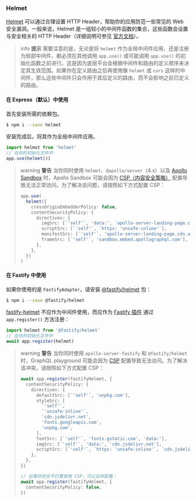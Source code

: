 ### Helmet

[Helmet](https://github.com/helmetjs/helmet) 可以通过合理设置 HTTP Header，帮助你的应用防范一些常见的 Web 安全漏洞。一般来说，Helmet 是一组较小的中间件函数的集合，这些函数会设置与安全相关的 HTTP Header（详细说明可参见 [官方文档](https://github.com/helmetjs/helmet#how-it-works)）。

> info **提示** 需要注意的是，无论是将 `helmet` 作为全局中间件应用，还是注册为局部中间件，都必须在其他调用 `app.use()` 或可能调用 `app.use()` 的初始化函数之前进行。这是因为底层平台会根据中间件和路由的定义顺序来决定其生效范围。如果你在定义路由之后再使用像 `helmet` 或 `cors` 这样的中间件，那么这些中间件只会作用于其后定义的路由，而不会影响之前已定义的路由。

#### 在 Express（默认）中使用

首先安装所需的依赖包。

```bash
$ npm i --save helmet
```

安装完成后，将其作为全局中间件应用。

```typescript
import helmet from 'helmet'
// 在你的初始化文件中
app.use(helmet())
```

> warning **警告** 当你同时使用 `helmet`、`@apollo/server`（4.x）以及 [Apollo Sandbox](https://docs.nestjs.com/graphql/quick-start#apollo-sandbox) 时，Apollo Sandbox 可能会因为 [CSP（内容安全策略）](https://developer.mozilla.org/zh-CN/docs/Web/HTTP/CSP) 配置导致无法正常访问。为了解决该问题，请按照如下方式配置 CSP：
>
> ```typescript
> app.use(
>   helmet({
>     crossOriginEmbedderPolicy: false,
>     contentSecurityPolicy: {
>       directives: {
>         imgSrc: [`'self'`, 'data:', 'apollo-server-landing-page.cdn.apollographql.com'],
>         scriptSrc: [`'self'`, `https: 'unsafe-inline'`],
>         manifestSrc: [`'self'`, 'apollo-server-landing-page.cdn.apollographql.com'],
>         frameSrc: [`'self'`, 'sandbox.embed.apollographql.com'],
>       },
>     },
>   })
> )
> ```

#### 在 Fastify 中使用

如果你使用的是 `FastifyAdapter`，请安装 [@fastify/helmet](https://github.com/fastify/fastify-helmet) 包：

```bash
$ npm i --save @fastify/helmet
```

[fastify-helmet](https://github.com/fastify/fastify-helmet) 不应作为中间件使用，而应作为 [Fastify 插件](https://www.fastify.io/docs/latest/Reference/Plugins/) 通过 `app.register()` 方法注册：

```typescript
import helmet from '@fastify/helmet'
// 在你的初始化文件中
await app.register(helmet)
```

> warning **警告** 当你同时使用 `apollo-server-fastify` 和 `@fastify/helmet` 时，GraphQL playground 可能会因为 [CSP](https://developer.mozilla.org/zh-CN/docs/Web/HTTP/CSP) 配置导致无法访问。为了解决该冲突，请按照如下方式配置 CSP：
>
> ```typescript
> await app.register(fastifyHelmet, {
>   contentSecurityPolicy: {
>     directives: {
>       defaultSrc: [`'self'`, 'unpkg.com'],
>       styleSrc: [
>         `'self'`,
>         `'unsafe-inline'`,
>         'cdn.jsdelivr.net',
>         'fonts.googleapis.com',
>         'unpkg.com',
>       ],
>       fontSrc: [`'self'`, 'fonts.gstatic.com', 'data:'],
>       imgSrc: [`'self'`, 'data:', 'cdn.jsdelivr.net'],
>       scriptSrc: [`'self'`, `https: 'unsafe-inline'`, `cdn.jsdelivr.net`, `'unsafe-eval'`],
>     },
>   },
> })
>
> // 如果你完全不打算使用 CSP，可以这样配置：
> await app.register(fastifyHelmet, {
>   contentSecurityPolicy: false,
> })
> ```
